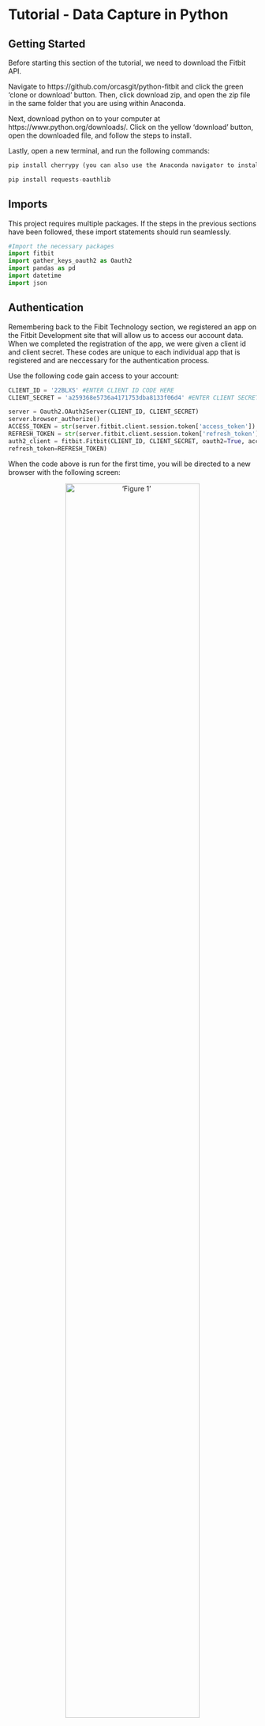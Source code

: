 # Tutorial - Data Capture in Python

## Getting Started

Before starting this section of the tutorial, we need to download the Fitbit API. 

Navigate to https://github.com/orcasgit/python-fitbit and click the green 'clone or download' button. Then, click download zip, and open the zip file in the same folder that you are using within Anaconda.

Next, download python on to your computer at https://www.python.org/downloads/. Click on the yellow 'download' button, open the downloaded file, and follow the steps to install.

Lastly, open a new terminal, and run the following commands:

```python
pip install cherrypy (you can also use the Anaconda navigator to install cherrypy)

pip install requests-oauthlib  
```

## Imports

This project requires multiple packages. If the steps in the previous sections have been followed, these import statements should run seamlessly.

```python
#Import the necessary packages
import fitbit
import gather_keys_oauth2 as Oauth2
import pandas as pd 
import datetime
import json
```

## Authentication

Remembering back to the Fibit Technology section, we registered an app on the Fitbit Development site that will allow us to access our account data. When we completed the registration of the app, we were given a client id and client secret. These codes are unique to each individual app that is registered and are neccessary for the authentication process.

Use the following code gain access to your account:

```python
CLIENT_ID = '22BLXS' #ENTER CLIENT ID CODE HERE 
CLIENT_SECRET = 'a259368e5736a4171753dba8133f06d4' #ENTER CLIENT SECRET CODE HERE

server = Oauth2.OAuth2Server(CLIENT_ID, CLIENT_SECRET)
server.browser_authorize()
ACCESS_TOKEN = str(server.fitbit.client.session.token['access_token'])
REFRESH_TOKEN = str(server.fitbit.client.session.token['refresh_token'])
auth2_client = fitbit.Fitbit(CLIENT_ID, CLIENT_SECRET, oauth2=True, access_token=ACCESS_TOKEN,
refresh_token=REFRESH_TOKEN)
```

When the code above is run for the first time, you will be directed to a new browser with the following screen:

<center>!['Figure 1'](images/accessData.png){width=80%}</center>

Select 'Allow All' and then 'Allow'. Your browser will then display the follow:

<center>!['Figure 1'](images/done.png){width=80%}</center>

When you have reached this screen, the authentication is complete and you can now access your account data. According the fitbit documentation, you can access your data, by default, for 8 hours until you will have to reautheticate by running the authorization code above. 

## Accessing Data

Now that the authentication is complete, we can access our data. 

To start, we need to delcare a date to collect data from. Let's use today's date:

```python
today = str(datetime.datetime.now().strftime("%Y-%m-%d")) #todays date
```

Now we can view our 'activities' data for todays date. 

```python
activities = auth2_client.activities(date = today)
```
Notice how the data is formatted in nested dictionary format, similar to json file format. Becuase of this format, we need to decompose the nested dictionaries to access our desired data.

For example, if we want to access the total distance traveled we can do the following:

```python
activities = auth2_client.activities(date = today)['summary']
totalDistance = activities['distances'][0]['distance']
```

To access today's steps:

```python
steps = activities['steps']
```

The process is almost identical for accessing other types of data (i.e. sleep, heart, and weight data).

## Processing Data

Because we are now familiar with the structure of of data, we can begin processing it!

To collect activities data:

```python
#gets all Activities Data
def getActivities(myDate): 
    activities = auth2_client.activities(date = myDate)['summary']

    totalDistance = activities['distances'][0]['distance']
    veryActiveDistance = activities['distances'][3]['distance']
    moderatleyActiveDistance = activities['distances'][4]['distance']
    lightlyActiveDistance = activities['distances'][5]['distance']
    veryActiveMinutes = activities['veryActiveMinutes']
    fairlyActiveMinutes = activities['fairlyActiveMinutes']
    lightlyActiveMinutes = activities['lightlyActiveMinutes']
    sedentaryMinutes = activities['sedentaryMinutes']
    floorsClimbed = activities['floors']
    daySteps =activities['steps']
    
    return totalDistance, veryActiveDistance, moderatleyActiveDistance, lightlyActiveDistance,   veryActiveMinutes, fairlyActiveMinutes, lightlyActiveMinutes, sedentaryMinutes, floorsClimbed, daySteps
```

To collect sleep data:

```python
#gets all Sleep data
def getSleep(myDate): 
    nightSleep = auth2_client.sleep(date = myDate)['sleep']
    
    sleepEfficiency = None
    minutesAsleep = None
    
    if len(nightSleep) != 0:
        sleepEfficiency = nightSleep[0]['efficiency']
        minutesAsleep = nightSleep[0]['minutesAsleep']
        
    return sleepEfficiency, minutesAsleep
```

To collect heart data:

```python
#gets all Heart Data
def getHeart(myDate): 
        heartRates = auth2_client.intraday_time_series('activities/heart', base_date=myDate, detail_level='1sec')['activities-heart'][0]['value']

        HRrange30to100 = None
        HRrange100to140 = None
        HRrange140to170 = None
        HRrange170to220 = None
        avgRestingHR = None
        
        if len(heartRates) == 3:
            HRrange30to100 = heartRates['heartRateZones'][0]['minutes']
            HRrange100to140 = heartRates['heartRateZones'][1]['minutes']
            HRrange140to170 = heartRates['heartRateZones'][2]['minutes']
            HRrange170to220 = heartRates['heartRateZones'][3]['minutes']
            avgRestingHR = heartRates['restingHeartRate']
            
        return HRrange30to100, HRrange100to140, HRrange140to170, HRrange170to220, avgRestingHR
```

To collect weight data:

```python
#gets all Weight Data
def getWeight(myDate):
    grabWeight = auth2_client.get_bodyweight(base_date = myDate)['weight']
    weight = None
    BMI = None
    if len(grabWeight) > 0:
        weight = grabWeight[0]['weight']
        BMI = grabWeight[0]['bmi']
        
    return weight, BMI
```

Now that we have the functions to capture the data, we can process our data with a pandas data frame:

```python
#creates empty data frame
biometricDF = pd.DataFrame(columns=["Date", "Steps", "Floors Climbed", "Total Miles", "Lightly Active Miles", 
                                    "Moderately Active Miles", "Very Active Miles", "Sedentary Minutes", 
                                    "Lightly Active Minutes", "Fairly Active Minutes", "Very Active Minutes", 
                                    "HR 30-100 Minutes", "HR 100-140 Minutes", "HR 140-170 Minutes", 
                                    "HR 170-220 Minutes", "Average Resting HR"])
```

Next, we will need a function to collect all the data togother and place it into a data frame:

```python
#adds data to data frame
def getBiometricData(myDF, myDate):
    totalDistance, veryActiveDistance, moderatleyActiveDistance, lightlyActiveDistance, veryActiveMinutes, fairlyActiveMinutes, lightlyActiveMinutes, sedentaryMinutes, floorsClimbed, daySteps = getActivities(myDate)
    
    sleepEfficiency, minutesAsleep = getSleep(myDate)
    
    HRrange30to100, HRrange100to140, HRrange140to170, HRrange170to220, avgRestingHR = getHeart(myDate)
    weight, BMI = getWeight(myDate)
    
    todaysData = {"Date" : myDate, "Steps" : daySteps, "Floors Climbed" : floorsClimbed, "Total Miles": totalDistance, "Lightly Active Miles": lightlyActiveDistance, "Moderately Active Miles" : moderatleyActiveDistance, "Very Active Miles" : veryActiveDistance, "Sedentary Minutes": sedentaryMinutes, "Lightly Active Minutes": lightlyActiveMinutes, "Fairly Active Minutes" : fairlyActiveMinutes, "Very Active Minutes" : veryActiveMinutes,"HR 30-100 Minutes" : HRrange30to100, "HR 100-140 Minutes": HRrange100to140, "HR 140-170 Minutes" : HRrange140to170, "HR 170-220 Minutes" : HRrange170to220, "Average Resting HR": avgRestingHR, "Sleep Efficiency" : sleepEfficiency, "Weight" : weight, "Minutes Alseep" : minutesAsleep, "BMI" : BMI}

    biometricDF = myDF.append(todaysData, ignore_index=True)

    return biometricDF
```

And, finally, creating the database with todays data:

```python
biometricDF = getBiometricData(biometricDF, today) #append to data frame
```

## Storing Data
This process can be replicated each day so data must be stored appropriately. To start, we can export our data frame to a csv file and save the files to a directory like this (I created a new folder named bioDates to store all my Data):

```python
biometricDF.to_csv('./bioDates/' + today + '.csv')
```

In the following chapters of this tutorial, we will learn how to concatenate the indiviudal daily csv files into one master file as well as storing the data into a a SQL database!
